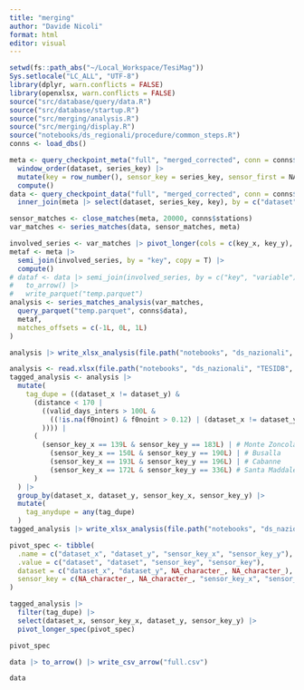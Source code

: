 ```yaml
---
title: "merging"
author: "Davide Nicoli"
format: html
editor: visual
---
```


```r
setwd(fs::path_abs("~/Local_Workspace/TesiMag"))
Sys.setlocale("LC_ALL", "UTF-8")
library(dplyr, warn.conflicts = FALSE)
library(openxlsx, warn.conflicts = FALSE)
source("src/database/query/data.R")
source("src/database/startup.R")
source("src/merging/analysis.R")
source("src/merging/display.R")
source("notebooks/ds_regionali/procedure/common_steps.R")
conns <- load_dbs()
```


```r
meta <- query_checkpoint_meta("full", "merged_corrected", conn = conns$data) |>
  window_order(dataset, series_key) |>
  mutate(key = row_number(), sensor_key = series_key, sensor_first = NA_Date_, sensor_last = NA_Date_) |>
  compute()
data <- query_checkpoint_data("full", "merged_corrected", conn = conns$data, hive_types = list("variable" = "INT")) |>
  inner_join(meta |> select(dataset, series_key, key), by = c("dataset", "series_key"))
```


```r
sensor_matches <- close_matches(meta, 20000, conns$stations)
var_matches <- series_matches(data, sensor_matches, meta)
```

```r
involved_series <- var_matches |> pivot_longer(cols = c(key_x, key_y), names_to = "key_type", values_to = "key")
metaf <- meta |>
  semi_join(involved_series, by = "key", copy = T) |>
  compute()
# dataf <- data |> semi_join(involved_series, by = c("key", "variable"), copy = T) |>
#   to_arrow() |>
#   write_parquet("temp.parquet")
analysis <- series_matches_analysis(var_matches,
  query_parquet("temp.parquet", conns$data),
  metaf,
  matches_offsets = c(-1L, 0L, 1L)
)
```

```r
analysis |> write_xlsx_analysis(file.path("notebooks", "ds_nazionali", "TESIDB", "raw_analysis.xlsx"), name_x, name_y, .format = FALSE)
```

```r
analysis <- read.xlsx(file.path("notebooks", "ds_nazionali", "TESIDB", "raw_analysis.xlsx"))
tagged_analysis <- analysis |>
  mutate(
    tag_dupe = ((dataset_x != dataset_y) &
      (distance < 170 |
        ((valid_days_inters > 100L &
          ((!is.na(f0noint) & f0noint > 0.12) | (dataset_x != dataset_y & fsameint > 0.9))
        )))) |
      (
        (sensor_key_x == 139L & sensor_key_y == 183L) | # Monte Zoncolan
          (sensor_key_x == 150L & sensor_key_y == 190L) | # Busalla
          (sensor_key_x == 193L & sensor_key_y == 196L) | # Cabanne
          (sensor_key_x == 172L & sensor_key_y == 336L) # Santa Maddalena in Casies
      )
  ) |>
  group_by(dataset_x, dataset_y, sensor_key_x, sensor_key_y) |>
  mutate(
    tag_anydupe = any(tag_dupe)
  )
tagged_analysis |> write_xlsx_analysis(file.path("notebooks", "ds_nazionali", "TESIDB", "tagged_analysis.xlsx"), name_x, name_y, tag_dupe, tag_anydupe, tag_alldupe, .format = FALSE)
```

```r
pivot_spec <- tibble(
  .name = c("dataset_x", "dataset_y", "sensor_key_x", "sensor_key_y"),
  .value = c("dataset", "dataset", "sensor_key", "sensor_key"),
  dataset = c("dataset_x", "dataset_y", NA_character_, NA_character_),
  sensor_key = c(NA_character_, NA_character_, "sensor_key_x", "sensor_key_y")
)

tagged_analysis |>
  filter(tag_dupe) |>
  select(dataset_x, sensor_key_x, dataset_y, sensor_key_y) |>
  pivot_longer_spec(pivot_spec)
```

```r
pivot_spec
```

```r
data |> to_arrow() |> write_csv_arrow("full.csv")
```

```r
data
```


